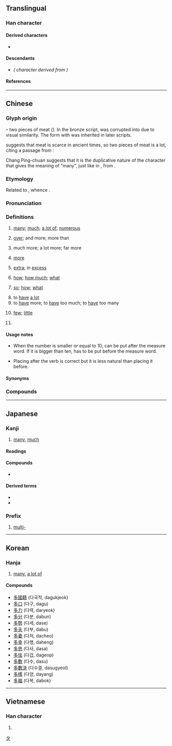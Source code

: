 {{also|夛|𭐴}}
{{character info/new}}
{{character info|0x2F85D}}
==Translingual==
{{stroke order|strokes=6}}
{{stroke order|type=animate}}

===Han character===
{{Han char|rn=36|rad=夕|as=03|sn=6|four=27207|canj=NINI|ids=⿱夕夕}}

====Derived characters====
* {{l|mul|[[侈]], [[𠀲]], [[哆]], [[垑]], [[姼]], [[㡅]], [[恀]], [[拸]], [[陊]], [[䏧]], [[栘]], [[㶴]], [[迻]], [[眵]], [[移]], [[䇋]], [[蛥]], [[袳]], [[誃]], [[趍]], [[跢]], [[䡔]], [[𮠨]], [[鉹]], [[夥]], [[䬷]], [[夦]], [[䮈]]([[𬳾]]), [[黟]], [[卶]], [[㩼]], [[夠]]([[够]]), [[翗]], [[夡]], [[㷇]], [[㚊]], [[㚌]], [[㚋]], [[䫂]], [[郺]], [[㚍]], [[㚉]], [[奓]], [[㝖]], [[爹]], [[𣆚]], [[茤]], [[㗬]], [[袲]], [[𭅚]], [[㞔]], [[㢁]], [[扅]], [[痑]]}}

====Descendants====
* {{l|ja|タ}} ''({{w|Katakana}} character derived from {{w|Man'yōgana}})''

====References====
{{Han ref|kx=0246.110|dkj=05756|dj=0489.060|hdz=20862.020|uh=591A}}
{{Han ref|uh=2F85D}}

----

==Chinese==
{{zh-forms|alt=𡖈}}

===Glyph origin===
{{Han etyl}}
{{liushu|ic}} – two pieces of meat ({{zh-l|*肉}}). In the bronze script, {{zh-l|*肉}} was corrupted into {{zh-l|*夕}} due to visual similarity. The form with {{zh-l|*夕}} was inherited in later scripts.

{{zh-ref|Chi (2010)}} suggests that meat is scarce in ancient times, so two pieces of meat is a lot, citing a passage from ''{{w|Mencius (book)|Mencius}}'':
: {{zh-x|七十 者 可以 食 肉 矣。|Persons of seventy years may eat meat.|collapsed=y}}

Chang Ping-chuan suggests that it is the duplicative nature of the character that gives the meaning of "many", just like in {{zh-l|*林|forest}}, from {{zh-l|*木|tree; wood}}.

===Etymology===
Related to {{cog|tai-pro|*ʰlaːjᴬ||many, much}}, whence {{cog|th|หลาย||many}}.

===Pronunciation===
{{zh-pron
|m=duō,duó
|m_note=duó - colloquial variant (“so, how, what”)
|m-s=do1
|dg=дуә1
|c=do1,doe1
|c_note=doe1 - colloquial variant (“few”)
|c-t=o1
|h=pfs=tô
|mb=duói/dó̤/do̿
|mb_note=duói - vernacular; dó - literary; do̿ - limited (e.g. {{zh-l|*多謝}})
|md=dŏ̤
|mn=xm,zz,tw:to/qz:to͘
|mn-t=do1
|w=1tu
|mc=y
|oc=y
|ma=y
|cat=a,adv,v
}}

===Definitions===
{{zh-hanzi}}

# [[many]]; [[much]]; [[a lot of]]; [[numerous]]
#: {{zh-ant|少}}
#: {{zh-x|街上 有 很 多 人。|There is '''a lot of''' people in the street}}
# {{lb|zh|after an amount}} [[over]]; and more; more than
#: {{zh-x|兩 年 多|'''more than''' two years}}
# {{lb|zh|used in comparison structure {{zh-l|*得多}}, {{zh-l|*多了}}}} much more; a lot more; far more
#: {{zh-x|他 比 我 高 得{de} 多。|He is a lot taller than I am.}}
#: {{zh-x|病人 今天 好 多 了。|The patient is much better today.}}
# [[more]]
#: {{zh-x|我 應{yīng}該 多 運動。|I should exercise '''more'''.}}
#: {{zh-x|冚 多 張 被{pei5}|put on one '''more''' blanket|C}}
#: {{zh-x|今天 比 昨天 冷，得{děi} 多 穿 一 件 外套。|Today is colder than yesterday, so you have to put on one '''more''' jacket.}}
#: {{zh-x|屋企 多 咗 一 個 人|the house has a new member|C}}
# [[extra]]; in [[excess]]
#: {{zh-x|佢 真係 好 易 醉，飲 多 兩 杯 啤酒 就 冧{lam3} 咗 喇。|He gets drunk really easily. He passed out after drinking a few '''extra''' glasses of beer.|C}}
# {{lb|zh|used in question}} [[how]]; [[how much]]; [[what]]
#: {{zh-x|你 到 學校 要 走 多 遠 的 距離？|What distance do you have to walk to school ?}}
#: {{zh-x|你 多 高？|How tall are you?}}
# {{lb|zh|emphasis in exclamations}} [[so]]; [[how]]; [[what]]
#: {{zh-x|看 她 多 漂亮 啊！|Look how pretty she is!}}
#: {{zh-x|她 戴 的 帽子 多 可愛 呀！|What an adorable hat she is wearing! / The hat she is wearing is so adorable!}}
# to [[have]] [[a lot]]
# to [[have]] more; to [[have]] too much; to [[have]] too many
#: {{zh-x|他 買 了 四 張 票，多 了 一 張。|He bought four tickets, which was one too many.}}
# {{lb|zh|Cantonese}} [[few]]; [[little]]
#: {{zh-x|咁多{doe1}多{doe1}|'''just''' this '''much''' (meaning “just very few”)|C}}
# {{lb|zh|Cantonese}} {{zh-short|多士|[[toast]]}}

====Usage notes====
* {{sense|over, more than}} When the number is smaller or equal to 10, {{lang|zh|多}} can be put after the measure word. If it is bigger than ten, {{lang|zh|多}} has to be put before the measure word.
* {{sense|more}} Placing {{lang|zh|多}} after the verb is correct but it is less natural than placing it before.

====Synonyms====
{{zh-dial}}

===Compounds===
{{zh-der|多多益善|士多啤梨|三多|不可多得|不多|不多不少|不多久|不多工夫|不多幾日|不多時|不爭多|不足多|不遑多讓|人多勢眾|人多口雜|人多嘴雜|人多成王|人多手亂|人多手雜|伊多語|伯多祿|作惡多端|倚多為勝|偌多|傲卒多敗|僧多粥少|兒女情多|兵多將廣|凶多吉少|分金多與|利多|利多出盡|利多於弊|勇動多怨|博學多才|博學多聞|博物多聞|博聞多見|博聞多識|厄瓜多|命途多舛|四郊多壘|基多|增多|多不勝數|多久|多事|多事之秋|多事逞才|多倫多|多倫縣|多元化|多元性|多元論|多共少|多凶少吉|多分|多則|多功能廳|多半|多半日|多口|多可|多嘴|多嘴多舌|多嘴擦舌|多嘴饒舌|多因|多國企業|多士|多多|多多少少|多多益辦|多大|多大小|多如牛毛|多姿多采|多婪|多媒體|多媒體卡|多嫌|多嬌|多子|多子多孫|多定|多寡|多寶塔|多寶槅|多少|多少是好|多幕劇|多年|多幸|多彩多姿|多得|多心|多忌|多情|多愁善感|多愁多病|多慢|多慮|多才|多才多藝|多承|多指症|多故|多數|多數決|多文|多文為富|多方|多方招撫|多早晚|多明尼加|多是|多時|多會兒|多材多藝|多梭|多樣化|多樣性|多次曝光|多欲|多此一舉|多歧亡羊|多歧援喻|多歪多妒|多歷年代|多歷年所|多氯聯苯|多災多難|多爾袞|多瑙河|多生|多疑|多病|多病多災|多發性|多神教|多福多壽|多禮|多空交戰|多端|多端寡要|多管|多管是|多管閒事|多米尼克|多糖|多累|多羅|多羅貝勒|多羅麻|多義|多義詞|多耳麻鞋|多聞|多聞強記|多聞闕疑|多胞胎|多般|多花|多蒙寄聲|多蒙推轂|多蒙藥石|多藏厚亡|多虧|多角化|多角形|多角經營|多言|多言或中|多言招悔|多言數窮|多言繁稱|多話|多語教育|多謀善斷|多謝|多謝費心|多謝關照|多變|多財善賈|多賤寡貴|多軌錄音|多退少補|多道散說|多違|多邊|多邊形|多邊貿易|多醣體|多采多姿|多重|多重人格|多重國籍|多重性格|多量|多錢善賈|多難|多難興邦|多雨|多露|多面手|多音字|多頭|多頭市場|多頭馬車|多餘|多麼|多黨制|夜長夢多|大多|大多數|天下多故|好事多妨|好事多慳|好事多磨|好事多魔|好多|婀娜多姿|孔多|安多尼|少見多怪|居多|差不多|巴多尼|巴貝多|幾多|得道多助|悉達多|所在多有|抵多少|拉多加湖|提婆達多|政出多門|時日無多|晴時多雲|智多星|會少離多|正多邊形|正多面體|水大魚多|沒多少|沒多時|法出多門|波多黎各|波爾多|泥多佛大|濟濟多士|無多子|特多龍|狡猾多詐|狼多肉少|猶豫多疑|獲益良多|直諒多聞|相對多數|眾多|眾少成多|科布多|科布多河|積少成多|空翻多|粥少僧多|糧多草廣|絕大多數|絕對多數|絢麗多姿|維多米|綽約多姿|繁多|繁禮多儀|聖多斯|聞一多|背多分|能者多勞|自作多情|自多|自求多福|至多|良多|芬多精|花多實少|苦多|華祝三多|薄利多銷|薩爾瓦多|虛多實少|裒多益寡|見多識廣|言多傷行|言多失實|言多必失|言多語失|許多|許許多多|詭計多端|詭譎多變|詭變多端|誇多鬥靡|諸多|謀夫孔多|識多才廣|變化多端|貝多|貝多樹|貝多芬|財多勢重|財多命殆|貪多務得|貴人多忘|貽誚多方|足智多謀|躁人辭多|軍多將廣|轉盼多情|辭多受少|錢多多|阿多尼斯|阿耨多羅|雷多公路|頂多|鬼計多端|多維}}

{{zh-cat|Beginning|Duplicated}}

----

==Japanese==

===Kanji===
{{ja-kanji|grade=2|rs=夕03}}

# [[many]], [[much]]

====Readings====
{{rfv-pron|ja|section=Requesting verification of ''kun'' reading: まさ-る, まさ-に for 多}}
{{ja-readings
|goon=た
|kanon=た
|kun=おお-い, さわ<さは, まさ-る, まさ-に
|nanori=まさる
}}

====Compounds====
* {{ja-r|多分|たぶん}}

====Derived terms====
* {{ja-r|多く|おおく}}
* {{ja-r|多い|おおい}}

[[Category:Han characters from which katakana were derived|タ]]

===Prefix===
{{ja-pos|た|prefix}}

# [[multi-]]
#: {{ja-usex|'''多'''%言%語%辞%書|'''た'''%げん%ご%じ%しょ|'''multi'''lingual dictionary}}

----

==Korean==

===Hanja===
{{ko-hanja|많다|많을|다}}

# [[many]], [[a lot of]]

====Compounds====

* [[多國籍]] (다국적, dagukjeok)
* [[多口]] (다구, dagu)
* [[多力]] (다력, daryeok)
* [[多分]] (다분, dabun)
* [[多勢]] (다세, dase)
* [[多夫]] (다부, dabu)
* [[多妻]] (다처, dacheo)
* [[多幸]] (다행, daheng)
* [[多思]] (다사, dasa)
* [[多怯]] (다겁, dageop)
* [[多數]] (다수, dasu)
* [[多數決]] (다수결, dasugyeol)
* [[多樣]] (다양, dayang)
* [[多福]] (다복, dabok)

----

==Vietnamese==

===Han character===
{{vi-hantu|[[đa]], [[nhật]]|rs=夕03}}

# {{defn|vi|sort=夕03}}
